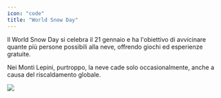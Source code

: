 ```yaml
---
icon: "code"
title: "World Snow Day"
---
```


ll World Snow Day si celebra il 21 gennaio e ha l'obiettivo di avvicinare quante più persone possibili alla neve, offrendo giochi ed esperienze gratuite.

Nei Monti Lepini, purtroppo, la neve cade solo occasionalmente, anche a causa del riscaldamento globale.

<Frame caption="">
<img
  style={{ borderRadius: '0.5rem' }}
  src="/immagini/snow.jpg"
/>
</Frame>